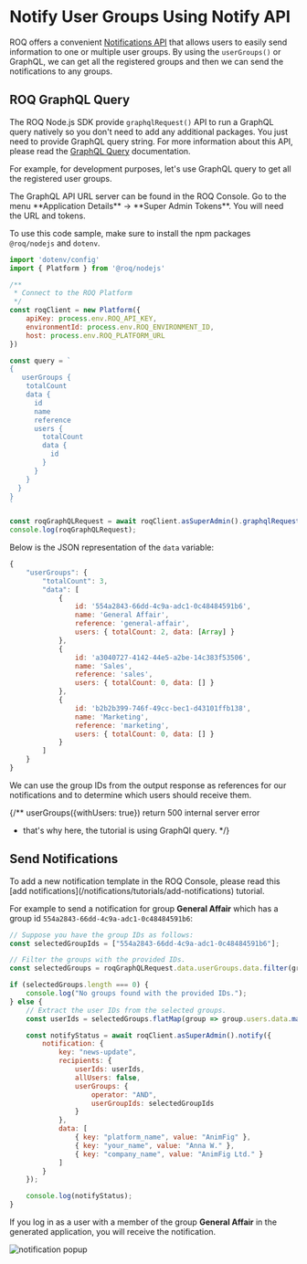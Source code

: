 
# Notify User Groups Using Notify API

ROQ offers a convenient [Notifications API](/notifications/api) that allows users to easily send information to one or multiple user groups. By using the `userGroups()` or GraphQL,  we can get all the registered groups and then we can send the notifications to any groups.

## ROQ GraphQL Query 

The ROQ Node.js SDK provide `graphqlRequest()` API to run a GraphQL query natively so you don't need to add any additional packages. You just need to provide GraphQL query string. For more information about this API, please read the [GraphQL Query](/development-guides/graphql-query) documentation.

For example, for development purposes, let's use GraphQL query to get all the registered user groups. 

<Callout type="info">
The GraphQL API URL server can be found in the ROQ Console. Go to the menu **Application Details** → **Super Admin Tokens**. You will need the URL and tokens.
</Callout>

To use this code sample, make sure to install the npm packages `@roq/nodejs` and `dotenv`.

```js
import 'dotenv/config'
import { Platform } from '@roq/nodejs'

/**
 * Connect to the ROQ Platform
 */
const roqClient = new Platform({
    apiKey: process.env.ROQ_API_KEY,
    environmentId: process.env.ROQ_ENVIRONMENT_ID,
    host: process.env.ROQ_PLATFORM_URL
})

const query = `
{
   userGroups {
    totalCount
    data {
      id
      name
      reference
      users {
        totalCount
        data {
          id
        }
      }
    }    
  }
}
`

const roqGraphQLRequest = await roqClient.asSuperAdmin().graphqlRequest(query);
console.log(roqGraphQLRequest);

```

Below is the JSON representation of the `data` variable:

```js
{
    "userGroups": {
        "totalCount": 3,
        "data": [
            {
                id: '554a2843-66dd-4c9a-adc1-0c48484591b6',
                name: 'General Affair',
                reference: 'general-affair',
                users: { totalCount: 2, data: [Array] }
            },
            {
                id: 'a3040727-4142-44e5-a2be-14c383f53506',
                name: 'Sales',
                reference: 'sales',
                users: { totalCount: 0, data: [] }
            },
            {
                id: 'b2b2b399-746f-49cc-bec1-d43101ffb138',
                name: 'Marketing',
                reference: 'marketing',
                users: { totalCount: 0, data: [] }
            }
        ]
    }
}
```

We can use the group IDs from the output response as references for our notifications and to determine which users should receive them.

{/** userGroups({withUsers: true}) return 500 internal server error
 * that's why here, the tutorial is using GraphQl query.
*/}

## Send Notifications

<Callout type="info">
To add a new notification template in the ROQ Console, please read this  [add notifications](/notifications/tutorials/add-notifications) tutorial.
</Callout>

For example to send a notification for group **General Affair** which has a group id `554a2843-66dd-4c9a-adc1-0c48484591b6`:

```js
// Suppose you have the group IDs as follows:
const selectedGroupIds = ["554a2843-66dd-4c9a-adc1-0c48484591b6"];

// Filter the groups with the provided IDs.
const selectedGroups = roqGraphQLRequest.data.userGroups.data.filter(group => selectedGroupIds.includes(group.id));

if (selectedGroups.length === 0) {
    console.log("No groups found with the provided IDs.");
} else {
    // Extract the user IDs from the selected groups.
    const userIds = selectedGroups.flatMap(group => group.users.data.map(user => user.id));

    const notifyStatus = await roqClient.asSuperAdmin().notify({
        notification: {
            key: "news-update",
            recipients: {
                userIds: userIds,
                allUsers: false,
                userGroups: {
                    operator: "AND",
                    userGroupIds: selectedGroupIds
                }
            },
            data: [
                { key: "platform_name", value: "AnimFig" },
                { key: "your_name", value: "Anna W." },
                { key: "company_name", value: "AnimFig Ltd." }
            ]
        }
    });

    console.log(notifyStatus);
}
```

If you log in as a user with a member of the group **General Affair** in the generated application, you will receive the notification.

![notification popup](/notification-group.png)

